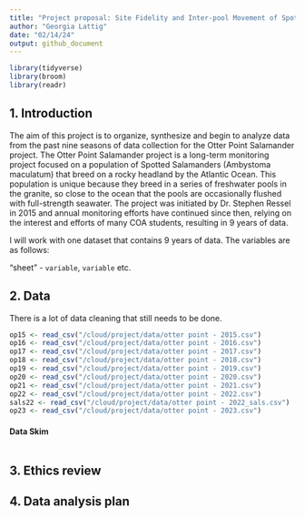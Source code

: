 ```yaml
---
title: "Project proposal: Site Fidelity and Inter-pool Movement of Spotted Salamanders by the Sea"
author: "Georgia Lattig"
date: "02/14/24"
output: github_document
---
```


```r
library(tidyverse)
library(broom)
library(readr)
```

## 1. Introduction

The aim of this project is to organize, synthesize and begin to analyze data from the past nine seasons of data collection for the Otter Point Salamander project. The Otter Point Salamander project is a long-term monitoring project focused on a population of Spotted Salamanders (Ambystoma maculatum) that breed on a rocky headland by the Atlantic Ocean. This population is unique because they breed in a series of freshwater pools in the granite, so close to the ocean that the pools are occasionally flushed with full-strength seawater. The project was initiated by Dr. Stephen Ressel in 2015 and annual monitoring efforts have continued since then, relying on the interest and efforts of many COA students, resulting in 9 years of data. 



I will work with one dataset that contains 9 years of data. The variables are as follows:

"sheet" - `variable`, `variable` etc.


## 2. Data

There is a lot of data cleaning that still needs to be done.

```r
op15 <- read_csv("/cloud/project/data/otter point - 2015.csv")
op16 <- read_csv("/cloud/project/data/otter point - 2016.csv")
op17 <- read_csv("/cloud/project/data/otter point - 2017.csv")
op18 <- read_csv("/cloud/project/data/otter point - 2018.csv")
op19 <- read_csv("/cloud/project/data/otter point - 2019.csv")
op20 <- read_csv("/cloud/project/data/otter point - 2020.csv")
op21 <- read_csv("/cloud/project/data/otter point - 2021.csv")
op22 <- read_csv("/cloud/project/data/otter point - 2022.csv")
sals22 <- read_csv("/cloud/project/data/otter point - 2022_sals.csv")
op23 <- read_csv("/cloud/project/data/otter point - 2023.csv")
```

#### Data Skim

```r

```


## 3. Ethics review


## 4. Data analysis plan



